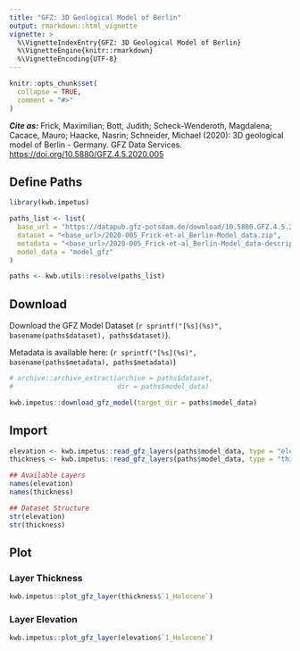 ```yaml
---
title: "GFZ: 3D Geological Model of Berlin"
output: rmarkdown::html_vignette
vignette: >
  %\VignetteIndexEntry{GFZ: 3D Geological Model of Berlin}
  %\VignetteEngine{knitr::rmarkdown}
  %\VignetteEncoding{UTF-8}
---
```

  
```r
knitr::opts_chunk$set(
  collapse = TRUE,
  comment = "#>"
)
```


***Cite as:***
Frick, Maximilian; Bott, Judith; Scheck-Wenderoth, Magdalena; Cacace, Mauro; 
Haacke, Nasrin; Schneider, Michael (2020): 3D geological model of Berlin - 
Germany. GFZ Data Services. [https://doi.org/10.5880/GFZ.4.5.2020.005](https://doi.org/10.5880/GFZ.4.5.2020.005)


## Define Paths

```r
library(kwb.impetus)

paths_list <- list(
  base_url = "https://datapub.gfz-potsdam.de/download/10.5880.GFZ.4.5.2020.005nuirg",
  dataset = "<base_url>/2020-005_Frick-et-al_Berlin-Model_data.zip", 
  metadata = "<base_url>/2020-005_Frick-et-al_Berlin-Model_data-description.pdf",
  model_data = "model_gfz"
)

paths <- kwb.utils::resolve(paths_list)
```

## Download 

Download the GFZ Model Dataset (`r sprintf("[%s](%s)", basename(paths$dataset), paths$dataset)`).

Metadata is available here: (`r sprintf("[%s](%s)", basename(paths$metadata), paths$metadata)`) 


```r
# archive::archive_extract(archive = paths$dataset, 
#                          dir = paths$model_data)

kwb.impetus::download_gfz_model(target_dir = paths$model_data)
```

## Import

```r
elevation <- kwb.impetus::read_gfz_layers(paths$model_data, type = "elevation")
thickness <- kwb.impetus::read_gfz_layers(paths$model_data, type = "thickness")

## Available Layers
names(elevation)
names(thickness)

## Dataset Structure 
str(elevation)
str(thickness)
```


## Plot

### Layer Thickness

```r
kwb.impetus::plot_gfz_layer(thickness$`1_Holocene`)
```

### Layer Elevation

```r
kwb.impetus::plot_gfz_layer(elevation$`1_Holocene`)
```

